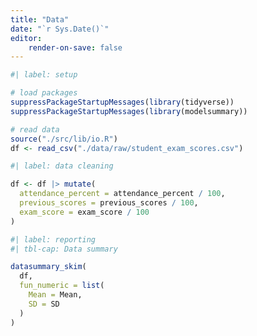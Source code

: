 ```yaml
---
title: "Data"
date: "`r Sys.Date()`"
editor: 
    render-on-save: false
---
```


```r
#| label: setup

# load packages
suppressPackageStartupMessages(library(tidyverse))
suppressPackageStartupMessages(library(modelsummary))

# read data
source("./src/lib/io.R")
df <- read_csv("./data/raw/student_exam_scores.csv")
```

```r
#| label: data cleaning

df <- df |> mutate(
  attendance_percent = attendance_percent / 100,
  previous_scores = previous_scores / 100,
  exam_score = exam_score / 100
)
```

```r
#| label: reporting
#| tbl-cap: Data summary

datasummary_skim(
  df,
  fun_numeric = list(
    Mean = Mean,
    SD = SD
  )
)
```